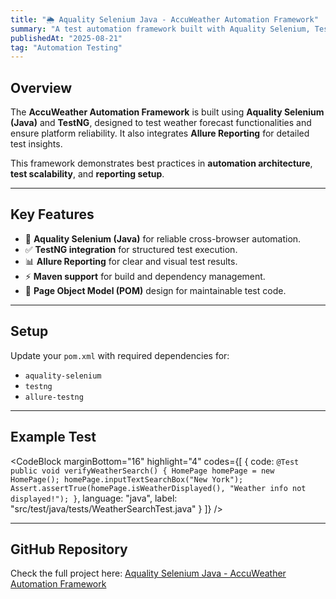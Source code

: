 ```yaml
---
title: "🌦️ Aquality Selenium Java - AccuWeather Automation Framework"
summary: "A test automation framework built with Aquality Selenium, TestNG, and Allure Reporting, designed for validating AccuWeather functionalities."
publishedAt: "2025-08-21"
tag: "Automation Testing"
---
```


## Overview

The **AccuWeather Automation Framework** is built using **Aquality Selenium (Java)** and **TestNG**, designed to test weather forecast functionalities and ensure platform reliability. It also integrates **Allure Reporting** for detailed test insights.

This framework demonstrates best practices in **automation architecture**, **test scalability**, and **reporting setup**.

---

## Key Features

- 🚀 **Aquality Selenium (Java)** for reliable cross-browser automation.
- ✅ **TestNG integration** for structured test execution.
- 📊 **Allure Reporting** for clear and visual test results.
- ⚡ **Maven support** for build and dependency management.
- 🔧 **Page Object Model (POM)** design for maintainable test code.

---

## Setup

Update your `pom.xml` with required dependencies for:

- `aquality-selenium`
- `testng`
- `allure-testng`

---

## Example Test

<CodeBlock
    marginBottom="16"
    highlight="4"
    codes={[
      {
        code:
`@Test
public void verifyWeatherSearch() {
    HomePage homePage = new HomePage();
    homePage.inputTextSearchBox("New York");
    Assert.assertTrue(homePage.isWeatherDisplayed(), "Weather info not displayed!");
}`,
        language: "java",
        label: "src/test/java/tests/WeatherSearchTest.java"
      }
    ]}
/>

---

## GitHub Repository

Check the full project here:
[ Aquality Selenium Java - AccuWeather Automation Framework](https://github.com/hi-mehedi/aquality-automation-aquality-selenium-java.git)
